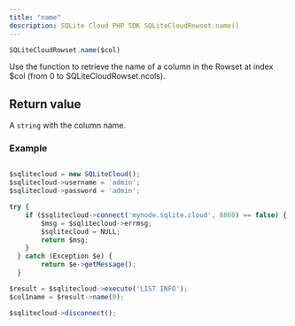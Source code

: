 ```yaml
---
title: "name"
description: SQLite Cloud PHP SDK SQLiteCloudRowset.name()
---
```


```js
SQLiteCloudRowset.name($col)
```

Use the function to retrieve the name of a column in the Rowset at index $col (from 0 to SQLiteCloudRowset.ncols).

## Return value
A `string` with the column name.

### Example
```js

$sqlitecloud = new SQLiteCloud();
$sqlitecloud->username = 'admin';
$sqlitecloud->password = 'admin';

try {
	if ($sqlitecloud->connect('mynode.sqlite.cloud', 8860) == false) {
		$msg = $sqlitecloud->errmsg;
		$sqlitecloud = NULL;
		return $msg;
	}
  } catch (Exception $e) {
		return $e->getMessage();
  }

$result = $sqlitecloud->execute('LIST INFO');
$col1name = $result->name(0);

$sqlitecloud->disconnect();
```